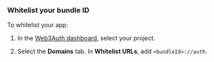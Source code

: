 ### Whitelist your bundle ID

To whitelist your app:

1. In the [Web3Auth dashboard](https://dashboard.web3auth.io), select your project.

1. Select the **Domains** tab. In  **Whitelist URLs**, add `<bundleId>://auth`.
